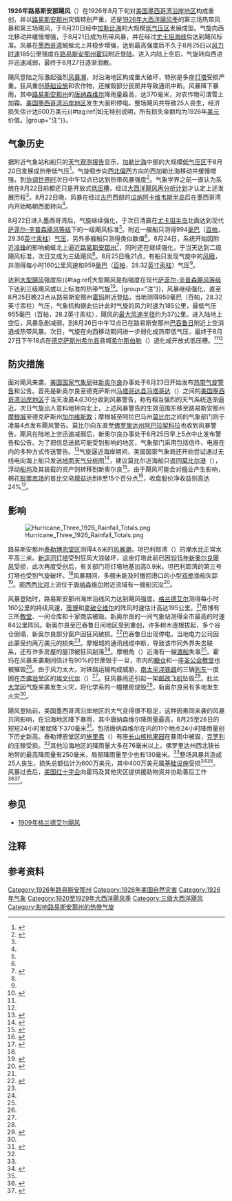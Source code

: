{{noteTA
|G1=USState
}}
{{Infobox Hurricane
| Name=1926年路易斯安那飓风<br />{{lang|en|1926 Louisiana hurricane}}
| Type=飓风
| Year=1926
| Basin=Atl
| Image location=Hurricane_Three_Analysis_25_Aug_1926.jpg
| Image name=8月25日，风暴接近最高强度时的地面天气分析图
| Formed=1926年8月20日
| Dissipated=1926年8月27日
| 1-min winds=100
| Pressure=955
| Damages=6
| Inflated=0
| Fatalities=25
| Areas=[[古巴|古巴]]、[[路易斯安那州|路易斯安那州]]
| Hurricane season=[[1926年大西洋飓风季|1926年大西洋飓风季]]
}}
'''1926年路易斯安那飓风'''（{{lang-en|1926 Louisiana hurricane}}）在1926年8月下旬对[[美国墨西哥湾沿岸地区|美国墨西哥湾沿岸地区]]构成重创，并以[[路易斯安那州|路易斯安那州]]灾情特别严重，还是[[1926年大西洋飓风季|1926年大西洋飓风季]]的第三场热带风暴和第三场飓风，于8月20日经中[[加勒比海|加勒比海]]的大规模[[低气压|低气压区]]发展成型。气旋向西北移动并缓慢增强，于8月21日成为热带风暴，并在经过[[尤卡坦海峡|尤卡坦海峡]]后达到飓风标准。风暴在[[墨西哥湾|墨西哥湾]]蜿蜒北上并稳步增强，达到最高强度后不久于8月25日以[[最大持续风速|风力时速]]185公里强度在[[路易斯安那州|路易斯安那州]][[霍玛_(路易斯安那州)|霍玛]]附近[[登陆_(气象学)|登陆]]。进入内陆上空后，气旋转向西进并迅速减弱，最终于8月27日逐渐消散。

飓风登陆之际激起强烈[[风暴潮|风暴潮]]，对沿海地区构成重大破坏，特别是多座[[灯塔|灯塔]]受损严重。狂风重创[[基础设施|基础设施]]和农作物，还摧毁部分民房并导致通讯中断。风暴降下暴雨，其中[[路易斯安那州|路易斯安那州]]的[[唐纳森维尔_(路易斯安那州)|唐纳森维尔]]降雨量最高，达370毫米，对农作物可谓雪上加霜。[[美国墨西哥湾沿岸地区|美国墨西哥湾沿岸地区]]发生大面积停电。整场飓风共导致25人丧生，经济损失估计达600万美元{{#tag:ref|如无特别说明，所有损失金额均为1926年[[美元|美元]]价值。|group="注"}}。

== 气象历史 ==
{{Storm path|1926 Atlantic hurricane 3 track.png}}
据附近气象站和船只的[[天气预报|天气观测报告]]显示，[[加勒比海|加勒比海]]中部的大规模[[低气压|低气压区]]于8月20日发展成热带低气压<ref name="Metadata">{{cite report | url = http://www.aoml.noaa.gov/hrd/hurdat/metadata_dec12.html | display-authors = etal | title = Documentation of Atlantic Tropical Cyclones Changes in HURDAT | author = Christopher W. Landsea | accessdate = 2016-12-27 | location = Miami, Florida | archivedate = 2015-09-30 | deadurl = no | archiveurl = https://web.archive.org/web/20150930195553/http://www.aoml.noaa.gov/hrd/hurdat/metadata_dec12.html | date = 2012-12 | work = Atlantic Oceanographic and Meteorological Laboratory | publisher = National Oceanic and Atmospheric Administration }}</ref>。气旋稳步向[[罗盘方位|西北偏西]]方向的西加勒比海移动并缓慢增强，到[[协调世界时|协调世界时]]次日中午12点已达到热带风暴强度<ref name="HURDAT">{{cite web | author = [[国家飓风中心|National Hurricane Center]] | author2 = Hurricane Research Division | title = Atlantic hurricane best track (HURDAT version 2) | accessdate = 2016-11-01 | url = http://www.nhc.noaa.gov/data/hurdat/hurdat2-1851-2015-070616.txt | publisher = United States National Oceanic and Atmospheric Administration | date = 2016-07-06 | archivedate = 2016-10-04 | format = [[文本文件|TXT]] | archiveurl = https://web.archive.org/web/20161004150702/http://www.nhc.noaa.gov/data/hurdat/hurdat2-1851-2015-070616.txt | deadurl = no }}</ref>。气象学界之前一直认为系统在8月22日前都还只是开放式[[低压槽|低压槽]]，经过[[大西洋飓风再分析计划|大西洋飓风再分析计划]]才认定上述发展历程<ref name="Metadata" />。8月22日晚，风暴在经过[[古巴|古巴]]西部的[[瓜纳阿卡维韦斯半岛|瓜纳阿卡维韦斯半岛]]后在墨西哥湾内开始略朝西面转向<ref name="HURDAT" />。

8月22日进入墨西哥湾后，气旋继续强化，于次日清晨在[[尤卡坦半岛|尤卡坦半岛]]北面达到现代[[萨菲尔-辛普森飓风等级|萨菲尔-辛普森飓风等级]]下的一级飓风标准<ref name="HURDAT" />。附近一艘船只测得994[[巴|毫巴]]（[[帕斯卡|百帕]]，29.36[[英寸汞柱|英寸汞柱]]）[[气压|气压]]，另外多艘船只测得类似数值<ref name="Metadata" />。8月24日，系统开始因附近[[冷锋|冷锋]]的影响蜿蜒北上逼近[[路易斯安那州|路易斯安那州]]<ref name="Aug 24 sfc">{{cite web | title = August 24 Surface Analysis | archivedate = 2016-03-04 | archiveurl = https://web.archive.org/web/20160304194447/http://www.aoml.noaa.gov/hrd/hurdat/weathermaps/192603-aug24.jpg | deadurl = no | url = http://www.aoml.noaa.gov/hrd/hurdat/weathermaps/192603-aug24.jpg | publisher = National Oceanic Atmospheric Administration's Atlantic Oceanographic Meteorological Laboratory | accessdate = 2016-12-30 | author = Hurricane Research Division | format = JPG | date = 1926-08-24 }}</ref>，同时还在继续强化，于当天达到二级飓风标准，次日又成为三级飓风<ref name="HURDAT" />。{{lang|en|UTC}}8月25日晚21点，有船只发现气旋中的[[风眼|风眼]]，并测得每小时160公里风速和959[[巴|毫巴]]（[[帕斯卡|百帕]]，28.32[[英寸汞柱|英寸汞柱]]）气压<ref name="Metadata" />。

达到[[热带气旋等级|大型飓风]]强度后{{#tag:ref|大型飓风是指强度在现代[[萨菲尔-辛普森飓风等级|萨菲尔-辛普森飓风等级]]下达到三级飓风或以上标准的热带气旋<ref>{{cite book | url = http://www.aoml.noaa.gov/hrd/tcfaq/tcfaqHED.html | title = Hurricane Research Division: Frequently Asked Questions | chapter = A: Basic Definitions | archivedate = 2016-09-27 | accessdate = 2016-12-31 | archiveurl = https://web.archive.org/web/20160927101821/http://www.aoml.noaa.gov/hrd/tcfaq/A3.html | deadurl = no | chapterurl = http://www.aoml.noaa.gov/hrd/tcfaq/tcfaqA.html | at = [http://www.aoml.noaa.gov/hrd/tcfaq/A3.html A3) What is a super-typhoon? What is a major hurricane ? What is an intense hurricane ?] | author1 = Chris Landsea | author2 = Neal Dorst (ed.) | publisher = National Oceanic and Atmospheric Administration | work = Atlantic Oceanic and Meteorology Laboratory | date = 2011-06-02 }}</ref>。|group="注"}}，风暴继续强化，直至{{lang|en|UTC}}8月25日晚23点从路易斯安那州[[霍玛_(路易斯安那州)|霍玛]]附近[[登陆_(气象学)|登陆]]，当地测得959毫巴（百帕，28.32英寸汞柱）气压，气象机构据此估计此时气旋的风力时速为185公里，最低气压955毫巴（百帕，28.2英寸汞柱），飓风的[[最大风速半径|最大风速半径]]约为37公里。进入陆地上空后，风暴急剧减弱，到{{lang|en|UTC}}8月26日中午12点已在路易斯安那州[[巴吞鲁日_(路易斯安那州)|巴吞鲁日]]附近上空消退成热带风暴。次日，气旋在向西移动期间进一步弱化成热带低气压，最终于{{lang|en|UTC}}8月27日下午18点在[[德克萨斯州|德克萨斯州]][[希尔县_(德克萨斯州)|希尔县]]县城[[希尔斯伯勒_(德克萨斯州)|希尔斯伯勒]]（{{lang|en|Hillsboro}}）退化成开放式低压槽。<ref name="HURDAT" /><ref name="Metadata" />
{{clear}}

== 防灾措施 ==
面对飓风来袭，[[美国国家气象局|美国国家气象局]]驻[[新奥尔良|新奥尔良]]办事处于8月23日开始发布[[热带气旋警告|热带气旋警告]]和公告。首先是新奥尔良至德克萨斯州[[马塔哥达县|马塔哥达县]][[马塔哥达_(德克萨斯州)|马塔哥达]]（{{lang|en|Matagorda}}）之间的[[美国墨西哥湾沿岸地区|美国墨西哥湾沿岸地区]]于{{lang|en|UTC}}当天凌晨4点30分收到风暴警告，称有相当强烈的天气系统逐渐逼近。次日气旋出人意料地转向北上，上述风暴警告的生效范围东移至路易斯安那州[[摩根城_(路易斯安那州)|摩根城]]至德克萨斯州[[加尔维斯敦_(德克萨斯州)|加尔维斯敦]]；摩根城至阿拉巴马州[[莫比尔_(阿拉巴马州)|莫比尔]]之间的气象部门则于{{lang|en|UTC}}凌晨4点发布飓风警告。莫比尔向东直至[[佛罗里达州|佛罗里达州]][[阿巴拉契科拉_(佛罗里达州)|阿巴拉契科拉]]也收到风暴警告。飓风在陆地上空迅速减弱后，新奥尔良办事处于{{lang|en|UTC}}8月25日早上5点中止发布警告和公告。为了把信息送抵可能受到影响的地区，气象部门采用包括信件、电报在内的多种方式传送警告。<ref name="New Orleans District">{{cite journal | title = New Orleans Forecast District | journal = Monthly Weather Review | date = 1926-08-01 | volume = 54 | issue = 8 | pages = 357–358 | doi = 10.1175/1520-0493(1926)54<357b:NOFD>2.0.CO;2 | accessdate = 2016-12-31 | bibcode = 1926MWRv...54R.357. | url = https://docs.lib.noaa.gov/rescue/mwr/054/mwr-054-08-0357b.pdf | archivedate = 2016-03-04 | format = PDF | archiveurl = https://web.archive.org/web/20160304070939/http://docs.lib.noaa.gov/rescue/mwr/054/mwr-054-08-0357b.pdf | deadurl = no }}</ref>气旋逼近海岸期间，美国国家气象局还开始尝试通过无线电向海上船只发送[[地面天气分析图|地面天气分析图]]<ref name="Radio Ships">{{cite news | last = Thomas L. | first = Stokes | title = Weather Maps to be Sent to Ships at Sea by Radio | url = https://news.google.com/newspapers?id=05sLAAAAIBAJ&sjid=lVQDAAAAIBAJ&pg=1615,1466770&dq=hurricane&hl=en | accessdate = 2016-12-31 | newspaper = The Evening Independent | date = 1926-08-24 | agency = United News | location = Washington, D.C.}}</ref>，建议莫比尔近海船只返回[[莫比尔港|莫比尔港]]（{{lang|en|Port of Mobile}}），浮动[[船坞|船坞]]及其装载的资产则转移到新奥尔良<ref name="Trains">{{cite news | title = Trains Are Delayed As Wind Rages | agency = Associated Press | url = https://news.google.com/newspapers?id=HBBPAAAAIBAJ&sjid=oUwDAAAAIBAJ&pg=5946,3218590&dq=hurricane&hl=en | accessdate = 2016-12-31 | newspaper = St. Petersburg Times | date = 2013-08-25 | location = New Orleans, Louisiana | page = 1}}</ref>。由于飓风可能会对[[棉花|棉]]业产生影响，棉花[[股票市场|股票市场]]的首比交易[[贸易利得|增益]]达到8至15个百分点<ref name="Goes North">{{cite news | title = Tropical Storm Goes Northward | accessdate = 2016-12-31 | newspaper = The Evening Independent | location = New Orleans, Louisiana | pages = 1, 7 | url = https://news.google.com/newspapers?id=1JsLAAAAIBAJ&sjid=lVQDAAAAIBAJ&pg=2850,1579819&dq=hurricane&hl=en | date = 1926-08-25}}</ref>，收盘股价净收益则高达24%<ref name="Cotton Up">{{cite news | title = Cotton Moves Up on Weather News | accessdate = 2016-12-31 | date = 1926-08-26 | newspaper = [[纽约时报|The New York Times]] | url = http://query.nytimes.com/gst/abstract.html?res=9D06E0DC163CEE3ABC4E51DFBE66838D639EDE&legacy=true | publisher = The New York Times Company}}</ref>。

== 影响 ==
[[File:Hurricane_Three_1926_Rainfall_Totals.png|thumb]]

路易斯安那州[[泰勒博恩堂区_(路易斯安那州)|泰勒博恩堂区]]测得4.6米的[[风暴潮|风暴潮]]，坦巴利耶湾（{{lang|en|Timbalier Bay}}）的潮水比正常水平高三米。[[新运河灯塔|新运河灯塔]]受到狂风大浪破坏，这座灯塔此前已因[[1915年新奥尔良飓风|1915年新奥尔良飓风]]受损，此次再度受创后，有关部门将灯塔地基加高0.9米。坦巴利耶湾的第三号灯塔也受到气旋破坏。<ref name="LA Hurricanes" />风暴期间，多艘未能及时撤回港口的小型[[双桅纵帆船|双桅]]渔船失踪<ref name="Nevada">{{cite news | title = A Tropical Storm Hits Gulf | newspaper = Nevada Daily Mail | date = 1926-08-26 | accessdate = 2016-12-31 | url = https://news.google.com/newspapers?id=TlMrAAAAIBAJ&sjid=-dcEAAAAIBAJ&pg=1814,6019340&dq=hurricane&hl=en | page = 1 | location = New Orleans, Louisiana Coast}}</ref>。[[密西西比河|密西西比河]]上流位于[[唐纳森维尔_(路易斯安那州)|唐纳森维尔]]附近流域有一艘船沉没<ref name="LA Hurricanes">{{cite book | title = Louisiana Hurricane History | url = http://www.wpc.ncep.noaa.gov/research/lahur.pdf | format = PDF | publisher = [[美国国家气象局|United States National Oceanic and Atmospheric Administration's National Weather Service]] | accessdate = 2016-12-31 | last1 = Roth | archiveurl = https://web.archive.org/web/20161221212736/http://www.wpc.ncep.noaa.gov/research/lahur.pdf | first1 = David M | author2 = Hydrometeorological Prediction Center | pages = 31–32 | archivedate = 2016-12-21 | deadurl = no }}</ref>。

风暴登陆时，路易斯安那州海岸沿线风力达到飓风强度。[[格兰德艾尔_(路易斯安那州)|格兰德艾尔]]测得每小时160公里的持续风速，[[蒂博_(路易斯安那州)|蒂博]]和[[拿破仑维尔_(路易斯安那州)|拿破仑维尔]]的阵风时速估计高达195公里。<ref name="LA Hurricanes" />蒂博有三所[[教堂|教堂]]、一间仓库和十家商店被毁。新奥尔良的一间气象站测得全市最高的时速84公里阵风。新奥尔良至巴吞鲁日间地区受到重创，许多树木连根拔起，多个谷仓倒塌，新奥尔良部分窗户因狂风破损。<ref name="Dark">{{cite news | title = City In Darkness | url = https://news.google.com/newspapers?id=0DJFAAAAIBAJ&sjid=j7sMAAAAIBAJ&pg=3112,6712885&dq=hurricane&hl=en | accessdate = 2016-12-31 | newspaper = The Telegraph-Herald | date = 1926-08-26 | pages = 1}}</ref>巴吞鲁日出现停电，当地电力公司因此蒙受约两万美元的损失<ref name="LA Hurricanes" />。摩根城的通讯线缆中断，导致该市同外界失去联系，还有许多房屋的屋顶被狂风刮落<ref name="Trains" />。摩根角（{{lang|en|Morgan Point}}）近海有一艘[[渡船|渡船]]失事<ref name="Dark" />。霍玛在风暴来袭期间估计有90%的甘蔗毁于一旦，市内的[[糖仓|糖仓]]和一座[[美国圣公会|圣公会教堂]]也被摧毁<ref name="LA Hurricanes" />。由于风力太大，对铁路运输构成威胁，[[南太平洋铁路|南太平洋铁路]]的三辆[[铁路列车|列车]]一度困在[[杰佛逊堂区_(路易斯安那州)|杰佛逊堂区]]的[[埃文代尔_(路易斯安那州)|埃文代尔]]（{{lang|en|Avondale}}）<ref name="Trains" />。狂风暴雨还引起一架[[邮政飞机|邮政飞机]]坠毁<ref name="Path Sweep" />。[[杜兰大学|杜兰大学]]因气旋来袭发生火灾，将化学系的一幢楼房烧毁<ref name="Path Sweep">{{cite news | title = Southern States In Path of Storm; Sweeps Louisiana | url = http://pqasb.pqarchiver.com/ajc_historic/doc/499704705.html?FMT=CITE&FMTS=CITE:AI&type=historic&date=Aug%2026,%201926&author=&pub=The%20Atlanta%20Constitution&edition=&startpage=&desc=Southern%20States%20In%20Path%20of%20Storm;%20Sweeps%20Louisiana | accessdate = 2016-12-31 | newspaper = Atlanta Constitution | date = 1926-08-26 | location = Atlanta, Georgia | archive-date = 2017-05-11 | archive-url = https://web.archive.org/web/20170511091523/http://pqasb.pqarchiver.com/ajc_historic/doc/499704705.html?FMT=CITE&FMTS=CITE:AI&type=historic&date=Aug%2026,%201926&author=&pub=The%20Atlanta%20Constitution&edition=&startpage=&desc=Southern%20States%20In%20Path%20of%20Storm;%20Sweeps%20Louisiana | dead-url = no }}</ref>，新奥尔良另有多地发生火灾<ref name="Trains" />。

飓风登陆前，美国墨西哥湾沿岸地区的大气变得很不稳定，这种因素同来袭的风暴共同影响，在沿海地区降下暴雨，其中唐纳森维尔降雨量最高，8月25至26日的短短24小时里就降下370毫米<ref name="rainfall">{{cite web | title = Rainfall Associated With Hurricanes (And Other Tropical Disturbances) | last2 = Molansky | first2 = S. | pages = 32–33 | url = http://www.wpc.ncep.noaa.gov/tropical/rain/1956NHRPreportNo3.pdf | publisher = United States Weather Bureau's National Hurricane Research Project | accessdate = 2016-12-31 | last1 = Schoner | first1 = R.W. | archivedate = 2016-03-04 | archiveurl = https://web.archive.org/web/20160304065316/http://www.wpc.ncep.noaa.gov/tropical/rain/1956NHRPreportNo3.pdf | deadurl = no | format = PDF }}</ref>。包括唐纳森维尔在内的11个地点24小时降雨量创下历史新高。泰勒博恩堂区的[[施里弗_(路易斯安那州)|施里弗]]（{{lang|en|Schriever}}）有座[[长山核桃|长山核桃]][[果园|果园]]在暴雨中被毁，[[克罗利_(路易斯安那州)|克罗利]]的庄稼受损。<ref name="LA Hurricanes" />其他沿海地区的降雨量大多在76毫米以上。佛罗里达州西北狭长地带的最高降雨量有250毫米，局部降雨量至少也有130毫米。<ref name="rainfall" />整场风暴共造成25人丧生，损失总额估计为600万美元，其中400万美元属[[基础设施|基础设施]]受损<ref name="Severe">{{cite journal | title = Severe Local Hail and Wind Storms, August, 1926 | journal = Monthly Weather Review | date = 1926-08-01 | volume = 54 | issue = 8 | pages = 354–355 | doi = 10.1175/1520-0493(1926)54<354:SLHAWS>2.0.CO;2 | bibcode = 1926MWRv...54..354. | url = https://docs.lib.noaa.gov/rescue/mwr/054/mwr-054-08-0354.pdf | accessdate = 2016-12-31 | archiveurl = https://web.archive.org/web/20160304111237/http://docs.lib.noaa.gov/rescue/mwr/054/mwr-054-08-0354.pdf | deadurl = no | archivedate = 2016-03-04 | format = PDF }}</ref><ref name="LA Hurricanes" />。风暴过去后，[[美国红十字会|美国红十字会]]向霍玛及其他灾区提供援助物资并协助善后工作<ref name="25 Perish">{{cite news | title = 25 Perish in Hurricane | url = http://query.nytimes.com/gst/abstract.html?res=9C0DE5D81E3AEE3ABC4151DFBE66838D639EDE&legacy=true | accessdate = 2016-12-31 | newspaper = The New York Times | date = 1926-08-29 | publisher = The New York Times Company | archive-date = 2018-01-05 | archive-url = https://web.archive.org/web/20180105070257/http://query.nytimes.com/gst/abstract.html?res=9C0DE5D81E3AEE3ABC4151DFBE66838D639EDE&legacy=true | dead-url = no }}</ref><ref name="RC">{{cite news | title = Red Cross to Help | date = 1926-08-29 | agency = Associated Press | location = Washington, D.C. | page = 1,7 | url = https://news.google.com/newspapers?id=HxBPAAAAIBAJ&sjid=oUwDAAAAIBAJ&pg=6309,4157278&dq=hurricane&hl=en | accessdate = 2016-12-31 | newspaper = St. Petersburg Times}}</ref>。
{{clear}}

== 参见 ==
{{portal|热带气旋}}
*[[1909年格兰德艾尔飓风|1909年格兰德艾尔飓风]]

== 注释 ==
{{Reflist|group="注"}}

== 参考资料 ==
{{Reflist|35em}}

[[Category:1926年路易斯安那州|Category:1926年路易斯安那州]]
[[Category:1926年美国自然灾害|Category:1926年美国自然灾害]]
[[Category:1926年气象|Category:1926年气象]]
[[Category:1920至1929年大西洋飓风季|Category:1920至1929年大西洋飓风季]]
[[Category:三级大西洋飓风|Category:三级大西洋飓风]]
[[Category:影响路易斯安那州的热带气旋|Category:影响路易斯安那州的热带气旋]]